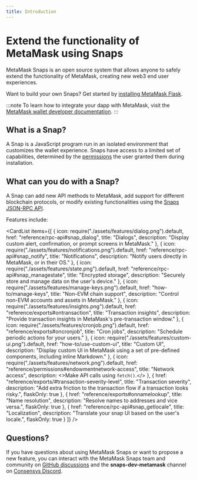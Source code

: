```yaml
---
title: Introduction
---
```



# Extend the functionality of MetaMask using Snaps

MetaMask Snaps is an open source system that allows anyone to safely extend the functionality of MetaMask,
creating new web3 end user experiences.

Want to build your own Snaps? Get started by [installing MetaMask Flask](get-started/install-flask.md).

:::note
To learn how to integrate your dapp with MetaMask, visit the 
[MetaMask wallet developer documentation](../wallet).
:::

## What is a Snap?

A Snap is a JavaScript program run in an isolated environment that customizes the wallet experience.
Snaps have access to a limited set of capabilities, determined by the
[permissions](how-to/request-permissions.md) the user granted them during installation.

## What can you do with a Snap?

A Snap can add new API methods to MetaMask, add support for different blockchain protocols, or
modify existing functionalities using the [Snaps JSON-RPC API](reference/rpc-api.md).

Features include:

<CardList
  items={[
    {
      icon: require("./assets/features/dialog.png").default,
      href: "reference/rpc-api#snap_dialog",
      title: "Dialogs",
      description: "Display custom alert, confirmation, or prompt screens in MetaMask."
    },
    {
      icon: require("./assets/features/notifications.png").default,
      href: "reference/rpc-api#snap_notify",
      title: "Notifications",
      description: "Notify users directly in MetaMask, or in their OS."
    },
    {
      icon: require("./assets/features/state.png").default,
      href: "reference/rpc-api#snap_managestate",
      title: "Encrypted storage",
      description: "Securely store and manage data on the user's device."
    },
    {
      icon: require("./assets/features/manage-keys.png").default,
      href: "how-to/manage-keys",
      title: "Non-EVM chain support",
      description: "Control non-EVM accounts and assets in MetaMask."
    },
    {
      icon: require("./assets/features/insights.png").default,
      href: "reference/exports#ontransaction",
      title: "Transaction insights",
      description: "Provide transaction insights in MetaMask's pre-transaction window."
    },
    {
      icon: require("./assets/features/cronjob.png").default,
      href: "reference/exports#oncronjob",
      title: "Cron jobs",
      description: "Schedule periodic actions for your users."
    },
    {
      icon: require("./assets/features/custom-ui.png").default,
      href: "how-to/use-custom-ui",
      title: "Custom UI",
      description: "Display custom UI in MetaMask using a set of pre-defined components, including inline Markdown."
    },
    {
      icon: require("./assets/features/network.png").default,
      href: "reference/permissions#endowmentnetwork-access",
      title: "Network access",
      description: <>Make API calls using <code>fetch()</code>.</>
    },
    {
      href: "reference/exports/#transaction-severity-level",
      title: "Transaction severity",
      description: "Add extra friction to the transaction flow if a transaction looks risky.",
      flaskOnly: true
    },
    {
      href: "reference/exports#onnamelookup",
      title: "Name resolution",
      description: "Resolve names to addresses and vice versa.",
      flaskOnly: true
    },
    {
      href: "reference/rpc-api#snap_getlocale",
      title: "Localization",
      description: "Translate your snap UI based on the user's locale.",
      flaskOnly: true
    }
  ]}
/>

## Questions?

If you have questions about using MetaMask Snaps or want to propose a new feature, you can interact with the
MetaMask Snaps team and community on [GitHub discussions](https://github.com/MetaMask/snaps/discussions)
and the **snaps-dev-metamask** channel on [Consensys Discord](https://discord.gg/consensys).
